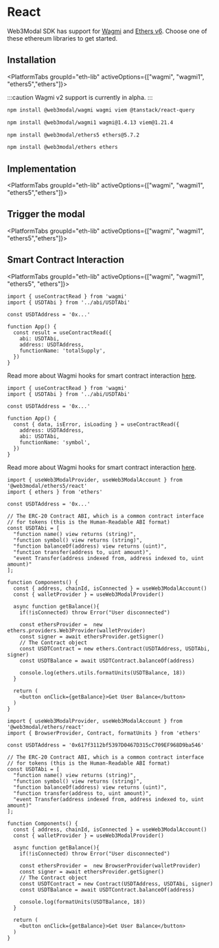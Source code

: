 




# React

Web3Modal SDK has support for [Wagmi](https://wagmi.sh/) and
[Ethers v6](https://docs.ethers.org/v6/).
Choose one of these ethereum libraries to get started.

## Installation

<PlatformTabs groupId="eth-lib" activeOptions={["wagmi", "wagmi1", "ethers5","ethers"]}>
<PlatformTabItem value="wagmi">

:::caution
Wagmi v2 support is currently in alpha.
:::

```bash npm2yarn
npm install @web3modal/wagmi wagmi viem @tanstack/react-query
```

</PlatformTabItem>
<PlatformTabItem value="wagmi1">

```bash npm2yarn
npm install @web3modal/wagmi1 wagmi@1.4.13 viem@1.21.4
```

</PlatformTabItem>
<PlatformTabItem value="ethers5">

```bash npm2yarn
npm install @web3modal/ethers5 ethers@5.7.2
```

</PlatformTabItem>
<PlatformTabItem value="ethers">

```bash npm2yarn
npm install @web3modal/ethers ethers
```

</PlatformTabItem>
</PlatformTabs>

<CloudBanner />

## Implementation

<PlatformTabs groupId="eth-lib" activeOptions={["wagmi", "wagmi1", "ethers5","ethers"]}>
<PlatformTabItem value="wagmi">

<WagmiImplementation/>

</PlatformTabItem>
<PlatformTabItem value="wagmi1">

<Wagmi1Implementation/>

</PlatformTabItem>
<PlatformTabItem value="ethers5">

<Ethers5Implementation/>

</PlatformTabItem>
<PlatformTabItem value="ethers">

<EthersImplementation/>

</PlatformTabItem>
</PlatformTabs>

## Trigger the modal

<PlatformTabs groupId="eth-lib" activeOptions={["wagmi", "wagmi1", "ethers5","ethers"]}>
<PlatformTabItem value="wagmi">

<WagmiModal/>

</PlatformTabItem>
<PlatformTabItem value="wagmi1">

<Wagmi1Modal/>

</PlatformTabItem>
<PlatformTabItem value="ethers5">

<Ethers5Modal/>

</PlatformTabItem>
<PlatformTabItem value="ethers">

<EthersModal/>

</PlatformTabItem>
</PlatformTabs>

## Smart Contract Interaction

<PlatformTabs groupId="eth-lib" activeOptions={["wagmi", "wagmi1", "ethers5", "ethers"]}>
<PlatformTabItem value="wagmi">

```tsx
import { useContractRead } from 'wagmi'
import { USDTAbi } from '../abi/USDTAbi'

const USDTAddress = '0x...'

function App() {
  const result = useContractRead({
    abi: USDTAbi,
    address: USDTAddress,
    functionName: 'totalSupply',
  })
}
```

Read more about Wagmi hooks for smart contract interaction [here](https://wagmi.sh/react/hooks/useContractRead).

</PlatformTabItem>
<PlatformTabItem value="wagmi1">

```tsx
import { useContractRead } from 'wagmi'
import { USDTAbi } from '../abi/USDTAbi'

const USDTAddress = '0x...'

function App() {
  const { data, isError, isLoading } = useContractRead({
    address: USDTAddress,
    abi: USDTAbi,
    functionName: 'symbol',
  })
}
```

Read more about Wagmi hooks for smart contract interaction [here](https://wagmi.sh/react/hooks/useContractRead).

</PlatformTabItem>
<PlatformTabItem value="ethers5">

```tsx
import { useWeb3ModalProvider, useWeb3ModalAccount } from '@web3modal/ethers5/react'
import { ethers } from 'ethers'

const USDTAddress = '0x...'

// The ERC-20 Contract ABI, which is a common contract interface
// for tokens (this is the Human-Readable ABI format)
const USDTAbi = [
  "function name() view returns (string)",
  "function symbol() view returns (string)",
  "function balanceOf(address) view returns (uint)",
  "function transfer(address to, uint amount)",
  "event Transfer(address indexed from, address indexed to, uint amount)"
];

function Components() {
  const { address, chainId, isConnected } = useWeb3ModalAccount()
  const { walletProvider } = useWeb3ModalProvider()

  async function getBalance(){
    if(!isConnected) throw Error("User disconnected")

    const ethersProvider =  new ethers.providers.Web3Provider(walletProvider)
    const signer = await ethersProvider.getSigner()
    // The Contract object
    const USDTContract = new ethers.Contract(USDTAddress, USDTAbi, signer)
    const USDTBalance = await USDTContract.balanceOf(address)

    console.log(ethers.utils.formatUnits(USDTBalance, 18))
  }
  
  return (
    <button onClick={getBalance}>Get User Balance</button>
  )
}
```

</PlatformTabItem>
<PlatformTabItem value="ethers">

```tsx
import { useWeb3ModalProvider, useWeb3ModalAccount } from '@web3modal/ethers/react'
import { BrowserProvider, Contract, formatUnits } from 'ethers'

const USDTAddress = '0x617f3112bf5397D0467D315cC709EF968D9ba546'

// The ERC-20 Contract ABI, which is a common contract interface
// for tokens (this is the Human-Readable ABI format)
const USDTAbi = [
  "function name() view returns (string)",
  "function symbol() view returns (string)",
  "function balanceOf(address) view returns (uint)",
  "function transfer(address to, uint amount)",
  "event Transfer(address indexed from, address indexed to, uint amount)"
];

function Components() {
  const { address, chainId, isConnected } = useWeb3ModalAccount()
  const { walletProvider } = useWeb3ModalProvider()

  async function getBalance(){
    if(!isConnected) throw Error("User disconnected")

    const ethersProvider =  new BrowserProvider(walletProvider)
    const signer = await ethersProvider.getSigner()
    // The Contract object
    const USDTContract = new Contract(USDTAddress, USDTAbi, signer)
    const USDTBalance = await USDTContract.balanceOf(address)

    console.log(formatUnits(USDTBalance, 18))
  }
  
  return (
    <button onClick={getBalance}>Get User Balance</button>
  )
}
```

</PlatformTabItem>
</PlatformTabs>
